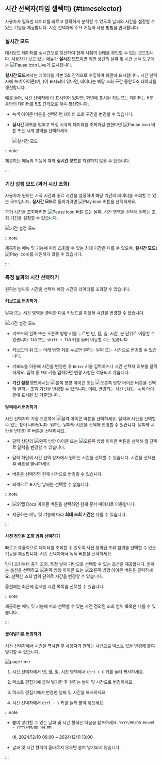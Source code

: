 ## 시간 선택자(타임 셀렉터) {#timeselector}

사용자가 필요한 데이터를 빠르고 정확하게 분석할 수 있도록 날짜와 시간을 설정할 수 있는 기능을 제공합니다. 시간 선택자의 주요 기능과 사용 방법을 안내합니다.

### 실시간 모드

대시보드 데이터를 실시간으로 갱신하여 현재 시점의 상태를 확인할 수 있는 모드입니다. 사용자가 보고 있는 메뉴가 **실시간 모드**이면 화면 상단의 날짜 및 시간 선택 도구에는 ![Pause icon](/img/ic-pause-green.svg) <UI>Live</UI>가 표시됩니다. 

<ImgLang img="common-ui/ui-timeselector-live.png" desc="실시간 모드" />

**실시간 모드**에서는 데이터를 기본 5초 간격으로 수집하여 화면에 표시합니다. 시간 선택자에 녹색 아이콘(예, <code className="time"><Cmdname sid="5_min" /></code>)이 표시되어 있다면, 데이터는 해당 조회 구간 동안 5초 데이터를 갱신합니다.

<ImgLang img="common-ui/ui-timeselector-realtime-range-5m.png" desc="실시간 모드" />

예를 들어, 시간 선택자에 <code className="time"><Cmdname sid="5_min" /></code>이 표시되어 있다면, 화면에 표시된 차트 또는 데이터는 5분 동안의 데이터를 5초 간격으로 계속 갱신합니다.

* 녹색 아이콘 버튼을 선택하면 데이터 조회 구간을 변경할 수 있습니다.

  <ImgLang img="common-ui/ui-timeselector-realtime-range.png" desc="실시간 모드" />

* **실시간 모드**를 멈추고 특정 시각의 데이터를 조회하길 원한다면 ![Pause icon](/img/ic-pause-green.svg) 버튼 또는 시계 영역을 선택하세요.

  ![실시간 모드](/img/common-ui/ui-timeselector-live2specific.gif)

:::note

제공하는 메뉴와 기능에 따라 **실시간 모드**를 지원하지 않을 수 있습니다.

:::

### 기간 설정 모드 (과거 시간 조회)

사용자가 원하는 시작 시간과 종료 시간을 설정하여 해당 기간의 데이터를 조회할 수 있는 모드입니다. **실시간 모드**로 돌아가려면 ![Play icon](/img/ic-play-grn.svg) 버튼을 선택하세요.

<ImgLang img="common-ui/ui-timeselector-timerange.png" desc="기간 설정 모드" />

과거 시간을 조회하려면 ![Pause icon](/img/ic-pause-green.svg) 버튼 또는 날짜, 시간 영역을 선택해 원하는 조회 기간을 설정할 수 있습니다.

![기간 설정 모드](/img/common-ui/ui-timeselector-timerange-mov.gif)

:::note

제공하는 메뉴 및 기능에 따라 조회할 수 있는 최대 기간은 다를 수 있으며, **실시간 모드**(![Play icon](/img/ic-play-grn.svg))를 지원하지 않을 수 있습니다.

:::


### 특정 날짜와 시간 선택하기

원하는 날짜와 시간을 선택해 해당 시간의 데이터를 조회할 수 있습니다.

#### 키보드로 변경하기

날짜 또는 시간 영역을 클릭한 다음 키보드를 이용해 시간을 변경할 수 있습니다.

![기간 설정 모드](/img/common-ui/ui-timeselector-timerange-mov.gif)

* 키보드의 왼쪽 또는 오른쪽 방향 키를 누르면 년, 월, 일, 시간, 분 단위로 이동할 수 있습니다. `TAB` 또는 `shift + TAB` 키를 눌러 이동할 수도 있습니다.

* 키보드의 위 또는 아래 방향 키를 누르면 원하는 날짜 또는 시간으로 변경할 수 있습니다.

* 키보드를 이용해 시간을 변경한 후 `Enter` 키를 입력하거나 시간 선택자 외부를 클릭하세요. 입력 중 `ESC` 키를 입력하면 변경 사항은 적용되지 않습니다.

* **기간 설정 모드**에서는 ![왼쪽 방향 아이콘](/img/left-arrow.svg) 또는 ![오른쪽 방향 아이콘](/img/right-arrow.svg) 버튼을 선택해 원하는 조회 기간을 변경할 수 있습니다. 이때, 변경되는 시간 단위는 녹색 아이콘에 표시된 값 기준입니다.

#### 달력에서 변경하기

시간 선택자의 가장 오른쪽에 ![달력 아이콘](/img/ic-start-date.svg) 버튼을 선택하세요. 달력과 시간을 선택할 수 있는 창이 나타납니다. 원하는 날짜와 시간을 선택해 변경할 수 있습니다. 날짜와 시간을 변경한 후 <Cmdname sid="BTN06053" className="uitext" /> 버튼을 선택하세요.

<ImgLang img="common-ui/ui-timeselector-date-picker.png" desc="Date picker" />

* 달력 상단의 ![왼쪽 방향 아이콘](/img/left-arrow.svg) 또는 ![오른쪽 방향 아이콘](/img/right-arrow.svg) 버튼을 선택해 월 단위로 달력을 변경할 수 있습니다.

* 달력 하단의 시간 선택 상자에서 원하는 시간을 선택할 수 있습니다. 시간을 선택한 후 <Cmdname sid="BTN06053" className="uitext" /> 버튼을 클릭하세요.

* <Cmdname sid="TTL07425" className="uitext" /> 버튼을 선택하면 현재 시각으로 변경할 수 있습니다.

* 회색으로 표시된 날짜는 선택할 수 없습니다.

:::note

* ![와탭 Docs 아이콘](/img/ic-guide.svg) 버튼을 선택하면 현재 문서 페이지로 이동합니다.

* 제공하는 메뉴 및 기능에 따라 **최대 조회 기간**은 다를 수 있습니다.

:::

#### 사전 정의된 조회 범위 선택하기

빠르고 효율적으로 데이터를 조회할 수 있도록 사전 정의된 조회 범위를 선택할 수 있는 기능을 제공합니다. 시간 선택자에서 녹색 버튼을 선택하세요.

<ImgLang img="common-ui/ui-timeselector-select-custom.png" desc="Time selector" />

단기 조회부터 중기 조회, 특정 날짜 기반으로 선택할 수 있는 옵션을 제공합니다. 원하는 옵션을 선택하고 ![왼쪽 방향 아이콘](/img/left-arrow.svg) 또는 ![오른쪽 방향 아이콘](/img/right-arrow.svg) 버튼을 클릭하세요. 선택한 조회 범위 단위로 시간을 변경할 수 있습니다.

<Cmdname sid="recent_time_history" className="uitext" /> 옵션에는 최근에 검색한 시간 목록을 선택할 수 있습니다.

:::note

제공하는 메뉴 및 기능에 따라 선택할 수 있는 사전 정의된 조회 범위 목록은 다를 수 있습니다.

:::

#### 붙여넣기로 변경하기

시간 선택자에서 시간을 복사한 후 사용자가 원하는 시간으로 텍스트 값을 변경해 붙여넣기할 수 있습니다.

![page time](/img/common-ui/ui-timeselector-paste.gif)

1. 시간 선택자에서 년, 월, 일, 시간 영역에서 `Ctrl + C` 키를 눌러 복사하세요. 

1. 텍스트 편집기에 붙여 넣기한 후 원하는 날짜 및 시간으로 변경하세요.

1. 텍스트 편집기에서 변경한 날짜 및 시간을 복사하세요.

1. 시간 선택자에서 `Ctrl + V` 키를 눌러 붙여 넣으세요.

:::note

* 붙여 넣기할 수 있는 날짜 및 시간 형식은 다음을 참조하세요. `YYYY/MM/DD HH:MM ~ YYYY/MM/DD HH:MM`

  예, 2024/12/10 09:00 ~ 2024/12/11 13:00

* 날짜 및 시간 형식이 올바르지 않으면 붙여 넣기되지 않습니다.

:::